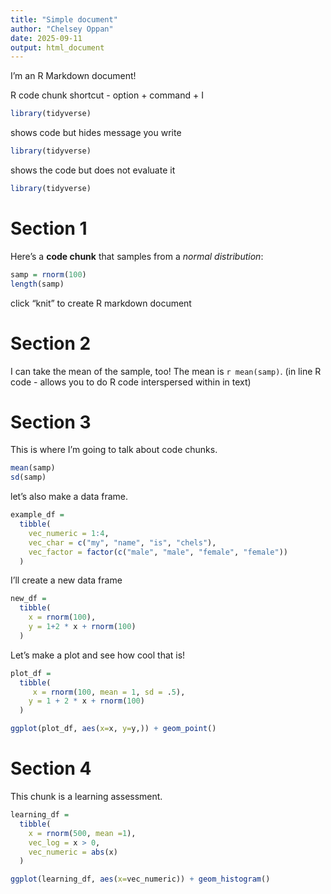 ```yaml
---
title: "Simple document"
author: "Chelsey Oppan"
date: 2025-09-11
output: html_document
---
```


I'm an R Markdown document! 

R code chunk shortcut - option + command + I

```r
library(tidyverse)
```
shows code but hides message you write

```r
library(tidyverse)
```
shows the code but does not evaluate it

```r
library(tidyverse)
```

# Section 1

Here's a **code chunk** that samples from 
a _normal distribution_:

```r
samp = rnorm(100)
length(samp)
```
click "knit" to create R markdown document

# Section 2

I can take the mean of the sample, too!
The mean is `r mean(samp)`. (in line R code - allows you to do R code interspersed within in text)

# Section 3

This is where I'm going to talk about code chunks.

```r
mean(samp)
sd(samp)
```

let's also make a data frame.
```r
example_df = 
  tibble(
    vec_numeric = 1:4,
    vec_char = c("my", "name", "is", "chels"),
    vec_factor = factor(c("male", "male", "female", "female"))
  )
```

I'll create a new data frame

```r
new_df = 
  tibble(
    x = rnorm(100),
    y = 1+2 * x + rnorm(100)
  )
```

Let's make a plot and see how cool that is!
```r
plot_df = 
  tibble(
     x = rnorm(100, mean = 1, sd = .5),
    y = 1 + 2 * x + rnorm(100)
  )

ggplot(plot_df, aes(x=x, y=y,)) + geom_point()
```

# Section 4 

This chunk is a learning assessment.

```r
learning_df = 
  tibble(
    x = rnorm(500, mean =1),
    vec_log = x > 0,
    vec_numeric = abs(x)
  )

ggplot(learning_df, aes(x=vec_numeric)) + geom_histogram()

```




